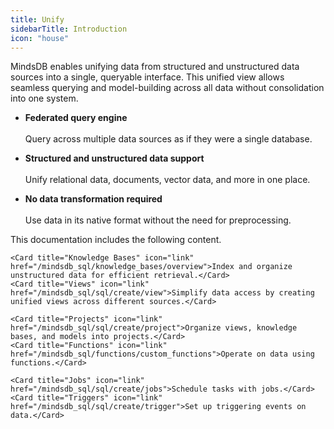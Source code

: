 ```yaml
---
title: Unify
sidebarTitle: Introduction
icon: "house"
---
```


MindsDB enables unifying data from structured and unstructured data sources into a single, queryable interface. This unified view allows seamless querying and model-building across all data without consolidation into one system.

* **Federated query engine** <br></br>
Query across multiple data sources as if they were a single database.

* **Structured and unstructured data support** <br></br>
Unify relational data, documents, vector data, and more in one place.

* **No data transformation required** <br></br>
Use data in its native format without the need for preprocessing.

This documentation includes the following content.

<CardGroup cols={2}>

    <Card title="Knowledge Bases" icon="link" href="/mindsdb_sql/knowledge_bases/overview">Index and organize unstructured data for efficient retrieval.</Card>
    <Card title="Views" icon="link" href="/mindsdb_sql/sql/create/view">Simplify data access by creating unified views across different sources.</Card>

    <Card title="Projects" icon="link" href="/mindsdb_sql/sql/create/project">Organize views, knowledge bases, and models into projects.</Card>
    <Card title="Functions" icon="link" href="/mindsdb_sql/functions/custom_functions">Operate on data using functions.</Card>
    
    <Card title="Jobs" icon="link" href="/mindsdb_sql/sql/create/jobs">Schedule tasks with jobs.</Card>
    <Card title="Triggers" icon="link" href="/mindsdb_sql/sql/create/trigger">Set up triggering events on data.</Card>

</CardGroup>
